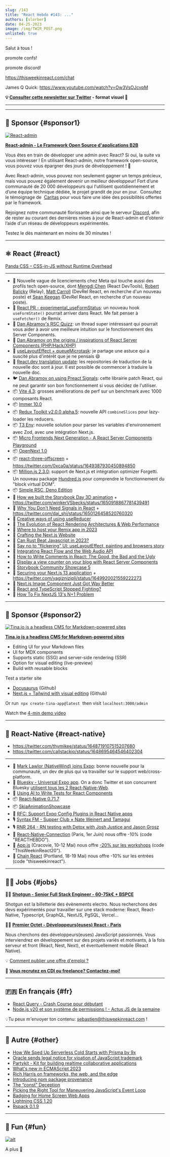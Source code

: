 ```yaml
---
slug: /143
title: "React Hebdo #143: ..."
authors: [slorber]
date: 04-25-2023
image: /img/TWIR_POST.png
unlisted: true
---
```


Salut à tous !

promote confs!

promote discord!

https://thisweekinreact.com/chat

James Q Quick: https://www.youtube.com/watch?v=Ow3VsOJcvpM

<Todo />

<!-- truncate -->

**💡 [Consulter cette newsletter sur Twitter](https://slo.im/thread) - format visuel 🎨**

---


<Support />

---

## 💸 Sponsor {#sponsor1}

[![React-admin](/emails/issues/141/react_admin.png)](https://marmelab.com/react-admin/?utm_source=newsletter&utm_term=this-week-in-react)

**[React-admin - Le Framework Open Source d'applications B2B](https://marmelab.com/react-admin/?utm_source=newsletter&utm_term=this-week-in-react)**

Vous êtes en train de développer une admin avec React? Si oui, la suite va vous intéresser ! En utilisant React-admin, notre framework open-source, vous pouvez vous épargner des jours de développement ! **🤩**

Avec React-admin, vous pouvez non seulement gagner un temps précieux, mais vous pouvez également devenir un meilleur développeur! Fort d’une communauté de 20 000 développeurs qui l'utilisent quotidiennement et d’une équipe technique dédiée, le projet grandit de jour en jour.  Consultez le témoignage de  [Caritas](https://marmelab.com/blog/2022/07/07/react-admin-caritas.html) pour vous faire une idée des possibilités offertes par le framework.

Rejoignez notre communauté florissante ainsi que le serveur [Discord](https://discord.com/invite/jR3D6SdQ), afin de rester au courant des dernières mises à jour de React-admin et d'obtenir l’aide d'un réseau de développeurs expérimentés.

Testez le dès maintenant en moins de 30 minutes !

---

## ⚛️ React {#react}

[Panda CSS – CSS-in-JS without Runtime Overhead](https://infinum.com/blog/panda-css-css-in-js-without-runtime-overhead/)

---

- 👥 Nouvelle vague de licenciements chez Meta qui touche aussi des profils tech open-source, dont [Mengdi Chen](https://twitter.com/mengdi_en/status/1648718077796786177) (React DevTools), [Robert Balicky](https://twitter.com/StatisticsFTW/status/1648820621252653056) (Relay), [Matt Carroll](https://twitter.com/mattcarrollcode/status/1648770402272018432) (DevRel React, en recherche d'un nouveau poste) et [Sean Keegan](https://twitter.com/DevRelSean/status/1649466893806215172) (DevRel React, en recherche d'un nouveau poste).
- 👀 [React PR - experimental_useFormStatus](https://twitter.com/sebastienlorber/status/1651135782990561280): un nouveau hook `useFormState()` pourrait arriver dans React. Me fait penser à `useFetcher()` de Remix.
- 🧵 [Dan Abramov's RSC Quizz](https://twitter.com/dan_abramov/status/1648923232937058304): un thread super intéressant qui pourrait vous aider à avoir une meilleure intuition sur le fonctionnement des Server Components.
- 🧵 [Dan Abramov on the origins / inspirations of React Server Components (PHP/Hack/XHP)](https://twitter.com/dan_abramov/status/1648830869304426500)
- 🧵 [useLayoutEffect + queueMicrotask](https://twitter.com/sebastienlorber/status/1650829494209466373): je partage une astuce qui a suscité plus d'intérêt que je ne pensais 😄
- 👀 [React.dev translation update](https://twitter.com/dan_abramov/status/1649575563055493120): les repositories de traduction de la nouvelle doc sont à jour. Il est possible de commencer à traduire la nouvelle doc.
- 🐦 [Dan Abramov on using Preact Signals](https://twitter.com/dan_abramov/status/1650892432119148546): cette librairie patch React, qui ne peut garantir son bon fonctionnement si vous décidez de l'utiliser.
- 📦 [Vite 4.3](https://vitejs.dev/blog/announcing-vite4-3.html): grosses améliorations de perf sur un benchmark avec 1000 composants React.
- 📦 [Immer 10.0](https://github.com/immerjs/immer/releases/tag/v10.0.0)
- 📦 [Redux Toolkit v2.0.0 alpha.5](https://github.com/reduxjs/redux-toolkit/releases/tag/v2.0.0-alpha.5): nouvelle API `combineSlices` pour lazy-loader les reducers.
- 📦 [T3 Env](https://env.t3.gg/): nouvelle solution pour parser les variables d'environnement avec Zod, avec une intégration Next.js.
- 📦 [Micro Frontends Next Generation - A React Server Components Playground](https://github.com/unstubbable/mfng)
- 📦 [OpenNext 1.0](https://sst.dev/blog/open-next-v1.html)
- 📦 [react-three-offscreen](https://github.com/pmndrs/react-three-offscreen) + https://twitter.com/0xca0a/status/1649387930450894850
- 📦 [Million.js 2.3.0](https://twitter.com/aidenybai/status/1650406345517199361): support de Next.js et intégration optimizer Forgetti. Un nouveau package [Hundred.js](https://twitter.com/aidenybai/status/1651072640650727424) pour comprendre le fonctionnement du "block virtual DOM".
- 📦 [Simple RSC, Deno Edition](https://github.com/itsMapleLeaf/simple-rsc-deno)
- 📜 [How we built the Storybook Day 3D animation](https://varun.ca/storybook-day/) + https://twitter.com/winkerVSbecks/status/1650918867781439491
- 📜 [Why You Don't Need Signals in React](https://blog.axlight.com/posts/why-you-dont-need-signals-in-react/) + https://twitter.com/dai_shi/status/1650126458520760320
- 📜 [Creative ways of using useReducer](https://www.code-insights.dev/posts/creative-ways-of-using-usereducer)
- 📜 [The Evolution of React Rendering Architectures & Web Performance](https://www.iamtk.co/the-evolution-of-react-rendering-architectures-and-web-performance)
- 📜 [Where to host your Remix app in 2023](https://www.jacobparis.com/guides/where-to-host-remix)
- 📜 [Crafting the Next.js Website](https://rauno.me/craft/nextjs)
- 📜 [Can Rust Beat Javascript in 2023?](https://joshuamo876.bearblog.dev/can-rust-beat-javascript-in-2023/)
- 📜 [Say no to "flickering" UI: useLayoutEffect, painting and browsers story](https://www.developerway.com/posts/no-more-flickering-ui)
- 📜 [Integrating React Flow and the Web Audio API](https://reactflow.dev/blog/react-flow-and-the-web-audio-api/)
- 📜 [How to Write Comments in React: The Good, the Bad and the Ugly](https://dmitripavlutin.com/react-comments/)
- 📜 [Display a view counter on your blog with React Server Components](https://scastiel.dev/view-counter-react-server-components)
- 📜 [Storybook Community Showcase 5](https://storybook.js.org/blog/community-showcase-5/)
- 📜 [Securing your Next.js 13 application](https://www.yagiz.co/securing-your-nextjs-13-application) + https://twitter.com/yagiznizipli/status/1649920021559222273
- 🎥 [Next.js Image Component Just Got Way Better](https://www.youtube.com/watch?v=Ow3VsOJcvpM)
- 🎥 [React and TypeScript Stopped Fighting?](https://www.youtube.com/watch?v=sr8bwLXDm3U)
- 🎥 [How To Fix NextJS 13's N+1 Problem](https://www.youtube.com/watch?v=FfHsIio4aCU)

<SubscribeFormEmbed />

---

## 💸 Sponsor {#sponsor2}

[![Tina.io is a headless CMS for Markdown-powered sites](/emails/issues/140/tinacms.jpg)](https://tina.io/?utm_source=newsletter&utm_term=this-week-in-react)

**[Tina.io is a headless CMS for Markdown-powered sites](https://tina.io/?utm_source=newsletter&utm_term=this-week-in-react)**

- Editing UI for your Markdown files
- UI for MDX components
- Supports static (SSG) and server-side rendering (SSR)
- Option for visual editing (live-preview)
- Build with reusable blocks

Test a starter site

- [Docusaurus](https://github.com/tinacms/tinasaurus) (Github)
- [Next.js + Tailwind with visual editing](https://github.com/tinacms/tina-cloud-starter) (Github)

Or run  `npx create-tina-app@latest`  then visit `localhost:3000/admin`

Watch the [4-min demo video](https://www.youtube.com/watch?v=zRkeKSZjlyw)

---

## 📱 React-Native {#react-native}

- https://twitter.com/thymikee/status/1648719107515207680
- https://twitter.com/callstackio/status/1648695464546402304

---

- 👤 [Mark Lawlor (NativeWind) joins Expo](https://twitter.com/mark__lawlor/status/1648834143659384832): bonne nouvelle pour la communauté, un dev de plus qui va travailler sur le support web/cross-platform.
- 👀 [Bluesky - Universal Expo app](https://twitter.com/Baconbrix/status/1650608419135700993). On a donc Twitter et son concurrent Bluesky [utilisent tous les 2 React-Native-Web](https://twitter.com/sebastienlorber/status/1650488087430963204).
- 📜 [Using AI to Write Tests for React Components](https://www.callstack.com/blog/using-ai-to-write-tests-for-react-components)
- 📦 [React-Native 0.71.7](https://github.com/facebook/react-native/releases/tag/v0.71.7)
- 📦 [SkiaAnimationShowcase](https://github.com/friyiajr/SkiaAnimationShowcase)
- 💬 [RFC: Support Expo Config Plugins in React Native apps](https://twitter.com/TMisiukiewicz/status/1649050245106659330)
- 🎙️ [Syntax FM - Supper Club × Nate Weinert and Tamagui](https://syntax.fm/show/601/supper-club-nate-weinert-and-tamagui)
- 🎙️ [RNR 264 - RN testing with Detox with Josh Justice and Jason Grosz](https://reactnativeradio.com/episodes/rnr-264-a-detox-case-study-with-josh-justice-and-jason-grosz)
- 👥 [React-Native-Connection](https://reactnativeconnection.io/) (Paris, 1er Juin) nous offre -10% (code "REACTHEBDO").
- 👥 [App.js](https://appjs.co/) (Cracovie, 10-12 Mai) nous offre [-20% sur les workshops](https://ti.to/appjs/2023/discount/ThisWeekinReact20) (code "ThisWeekinReact20").
- 👥 [Chain React](https://chainreactconf.com/) (Portland, 18-19 Mai) nous offre -10% sur les entrées (code "thisweekinreact").

---

## 🧑‍💻 Jobs {#jobs}

🧑‍💼 [**Shotgun - Senior Full Stack Engineer - 60-75k€ + BSPCE**](https://shotgun.teamtailor.com/jobs/1981578-senior-full-stack-engineer)

Shotgun est la billetterie des évènements electro. Nous recherchons des devs expérimentés pour travailler sur une stack moderne: React, React-Native, Typescript, GraphQL, NextJS, PgSQL, Vercel...

🧑‍💼 [**Premier Octet - Développeurs(euses) React - Paris**](https://www.premieroctet.com/jobs)

Nous cherchons des développeurs(euses) JavaScript passionnés. Vous interviendrez en développement sur des projets variés et motivants, à la fois serveur et front (React, Nest, Next), et éventuellement mobile (React Native).

💡 [Comment publier une offre d'emploi ?](https://thisweekinreact.com/fr/sponsor)

🏢 **[Vous recrutez en CDI ou freelance? Contactez-moi!](https://qq4ph6n1rk0.typeform.com/to/qjSZ38dQ#email={{subscriber.email_address}})**

---

## 🇫🇷 En français {#fr}

- [React Query - Crash Course pour débutant](https://www.youtube.com/watch?v=LiEHntSffPk)
- [Node.js v20 et son système de permissions ! - Actus JS de la semaine](https://www.youtube.com/watch?v=SFUGis_CR0U)

💡Tu peux m'envoyer ton contenu: [sebastien@thisweekinreact.com](mailto:sebastien@thisweekinreact.com?subject=Contenu%20en%20fran%C3%A7ais) !

---

## 🔀 Autre {#other}

- [How We Sped Up Serverless Cold Starts with Prisma by 9x](https://www.prisma.io/blog/prisma-and-serverless-73hbgKnZ6t)
- [Oracle sends legal notice for vioation of JavaScript trademark](https://twitter.com/sebastienlorber/status/1650502618760839170)
- [Partykit - Kit for building realtime collaborative applications](https://github.com/partykit/partykit)
- [What's new in ECMAScript 2023](https://pawelgrzybek.com/whats-new-in-ecmascript-2023/)
- [Rich Harris on frameworks, the web, and the edge](https://www.youtube.com/watch?v=uXCipjbcQfM)
- [Introducing npm package provenance](https://github.blog/2023-04-19-introducing-npm-package-provenance/)
- [The “const” Deception](https://www.joshwcomeau.com/javascript/the-const-deception/)
- [Picking the Right Tool for Maneuvering JavaScript's Event Loop](https://www.macarthur.me/posts/navigating-the-event-loop)
- [Badging for Home Screen Web Apps](https://webkit.org/blog/14112/badging-for-home-screen-web-apps/)
- [Lightning CSS 1.20](https://twitter.com/devongovett/status/1648818638479142914)
- [Rspack 0.1.9](https://twitter.com/rspack_dev/status/1650802734248108032)

---

## 🤭 Fun {#fun}

[![alt](/emails/issues/143/meme.jpg)](https://twitter.com/jacobmparis/status/1649762401263452160)

A plus 👋
